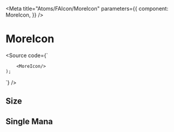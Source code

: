 

<Meta
  title="Atoms/FAIcon/MoreIcon"
  parameters={{
    component: MoreIcon,
  }}
/>

# MoreIcon

<Source code={`
     
        <MoreIcon/>
    );
`} />

<Props of={MoreIcon} />

## Size

<Preview withSource="open">
  <Story name="Small">
    <MoreIcon size="small"/>
  </Story>
  <Story name="Medium">
    <MoreIcon size="medium"/>
  </Story>
  <Story name="Large">
    <MoreIcon size="large"/>
  </Story>
</Preview>

## Single Mana

<Preview withSource="open">
  <Story name="Primary Color">
    <MoreIcon color="primary"/>
  </Story>
  <Story name="Secondary Color">
    <MoreIcon color="secondary"/>
  </Story>
  <Story name="Text Color">
    <MoreIcon color="text"/>
  </Story>
  <Story name="Mute Text Color">
    <MoreIcon color="muteText"/>
  </Story>
</Preview>
